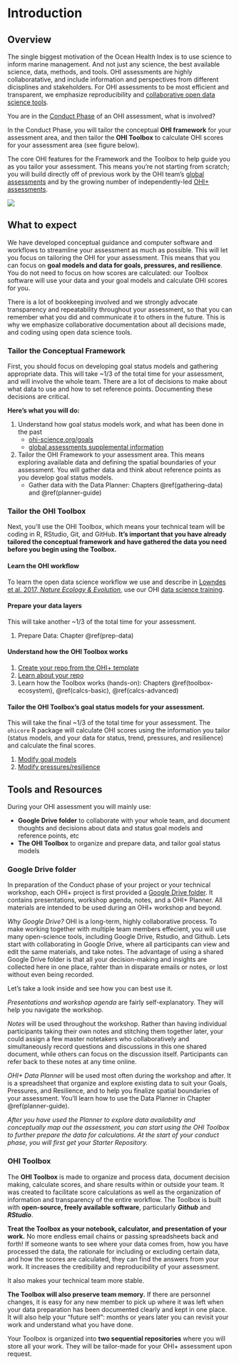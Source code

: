 # Introduction {#intro}

## Overview

The single biggest motivation of the Ocean Health Index is to use science to inform marine management. And not just any science, the best available science, data, methods, and tools. 
OHI assessments are highly collaboratative, and include information and perspectives from different dicisplines and stakeholders. For OHI assessments to be most efficient and transparent, we emphasize reproducibility and [collaborative open data science tools](http://ohi-science.org/news/ohi-and-open-data-science).

You are in the [Conduct Phase](http://ohi-science.org/projects/ohi-process/) of an OHI assessment, what is involved? 

In the Conduct Phase, you will tailor the conceptual **OHI framework** for your assessment area, and then tailor the **OHI Toolbox** to calculate OHI scores for your assessment area (see figure below). 

The core OHI features for the Framework and the Toolbox to help guide you as you tailor your assessment. This means you're not starting from scratch; you will build directly off of previous work by the OHI team's [global assessments](http://ohi-science.org/ohi-global/) and by the growing number of independently-led [OHI+ assessments](http://ohi-science.org/projects/ohi-assessments/).

![](https://docs.google.com/drawings/d/e/2PACX-1vRpFXuXcNgxc7Dboxyjv57bEvUL4GaGz78WhAyj7RfcikudoQBiOW7m5XM27BQhKmDpeIoucRY3lexC/pub?w=624&h=480)


## What to expect

We have developed conceptual guidance and computer software and workflows to streamline your assessment as much as possible. This will let you focus on tailoring the OHI for your assessment. This means that you can focus on **goal models and data for goals, pressures, and resilience**. You do not need to focus on how scores are calculated: our Toolbox software will use your data and your goal models and calculate OHI scores for you. 

There is a lot of bookkeeping involved and we strongly advocate transparency and repeatability throughout your assessment, so that you can remember what you did and communicate it to others in the future. This is why we emphasize collaborative documentation about all decisions made, and coding using open data science tools. 

### Tailor the Conceptual Framework

First, you should focus on developing goal status models and gathering appropriate data. This will take ~1/3 of the total time for your assessment, and will involve the whole team. There are a lot of decisions to make about what data to use and how to set reference points. Documenting these decisions are critical. 

**Here's what you will do:**

1. Understand how goal status models work, and what has been done in the past 
    - [ohi-science.org/goals](http://ohi-science.org/goals/)
    - [global assessments supplemental information](http://htmlpreview.github.io/?https://github.com/OHI-Science/ohi-global/published/documents/methods/Supplement.html)
    
2. Tailor the OHI Framework to your assessment area. This means exploring available data and defining the spatial boundaries of your assessment. You will gather data and think about reference points as you develop goal status models. 
    - Gather data with the Data Planner: Chapters \@ref(gathering-data) and \@ref(planner-guide)


### Tailor the OHI Toolbox

Next, you'll use the OHI Toolbox, which means your technical team will be coding in R, RStudio, Git, and GitHub. **It's important that you have already tailored the conceptual framework and have gathered the data you need before you begin using the Toolbox.** 

#### Learn the OHI workflow 

To learn the open data science workflow we use and describe in [Lowndes et al. 2017, *Nature Ecology & Evolution*](https://www.nature.com/articles/s41559-017-0160), use our OHI [data science training](http://ohi-science.org/data-science-training/).

#### Prepare your data layers

This will take another ~1/3 of the total time for your assessment.

1.  Prepare Data: Chapter \@ref(prep-data)

#### Understand how the OHI Toolbox works 

1. [Create your repo from the OHI+ template](https://github.com/OHI-Science/ohi-plus-template)
1. [Learn about your repo](http://ohi-science.org/manual/#full-repository)
1. Learn how the Toolbox works (hands-on): Chapters \@ref(toolbox-ecosystem), \@ref(calcs-basic), \@ref(calcs-advanced)

#### Tailor the OHI Toolbox's goal status models for your assessment. 

This will take the final ~1/3 of the total time for your assessment. The `ohicore` R package will calculate OHI scores using the information you tailor (status models, and your data for status, trend, pressures, and resilience) and calculate the final scores. 

1. [Modify goal models](http://ohi-science.org/manual/#modifying-goal-models)
1. [Modify pressures/resilience](http://ohi-science.org/manual/#modifying-pressures-and-resilience)


## Tools and Resources

During your OHI assessment you will mainly use:

- **Google Drive folder** to collaborate with your whole team, and document thoughts and decisions about data and status goal models and reference points, etc
- **The OHI Toolbox** to organize and prepare data, and tailor goal status models

### Google Drive folder

In preparation of the Conduct phase of your project or your technical workshop, each OHI+ project is first provided a [Google Drive folder](link to folder). It contains presentations, workshop agenda, notes, and a OHI+ Planner. All materials are intended to be used during an OHI+ workshop and beyond. 

_Why Google Drive?_ OHI is a long-term, highly collaborative process. To make working together with multiple team members effecient, you will use many open-science tools, including Google Drive, Rstudio, and Github. Lets start with collaborating in Google Drive, where all participants can view and edit the same materials, and take notes. The advantage of using a shared Google Drive folder is that all your decision-making and insights are collected here in one place, rahter than in disparate emails or notes, or lost without even being recorded. 

Let's take a look inside and see how you can best use it. 

_Presentations and workshop agenda_ are fairly self-explanatory. They will help you navigate the workshop. 

_Notes_ will be used throughout the workshop. Rather than having individual participants taking their own notes and stitching them together later, your could assign a few master notetakers who collaboratively and simultaneously record questions and discussions in this one shared document, while others can focus on the discussion itself. Participants can refer back to these notes at any time online. 

_OHI+ Data Planner_ will be used most often during the workshop and after. It is a spreadsheet that organize and explore existing data to suit your Goals, Pressures, and Resilience, and to help you finalize spatial boundaries of your assessment. You'll learn how to use the Data Planner in Chapter \@ref(planner-guide).

_After you have used the Planner to explore data availability and conceptually map out the assessment, you can start using the OHI Toolbox to further prepare the data for calculations. At the start of your conduct phase, you will first get your Starter Repository._

### OHI Toolbox

The **OHI Toolbox** is made to organize and process data, document decision making, calculate scores, and share results within or outside your team. It was created to facilitate score calculations as well as the organization of information and transparency of the entire workflow. The Toolbox is built with **open-source, freely available software**, particularly **_Github_** and **_RStudio_**.

**Treat the Toolbox as your notebook, calculator, and presentation of your work.** No more endless email chains or passing spreadsheets back and forth! If someone wants to see where your data comes from, how you have processed the data, the rationale for including or excluding certain data, and how the scores are calculated, they can find the answers from your work. It increases the credibility and reproducibility of your assessment. 

It also makes your technical team more stable.

**The Toolbox will also preserve team memory.** If there are personnel changes, it is easy for any new member to pick up where it was left when your data preparation has been documented clearly and kept in one place. It will also help your "future self": months or years later you can revisit your work and understand what you have done.

Your Toolbox is organized into **two sequential repositories** where you will store all your work. They will be tailor-made for your OHI+ assessment upon request.

